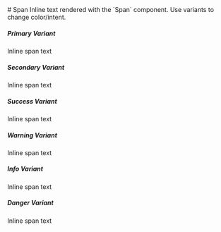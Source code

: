 
<Meta of={SpanStory} />

<div style={{ display: 'none' }}>
  <Canvas />
</div>

<Unstyled>
# Span
Inline text rendered with the `Span` component. Use variants to change color/intent.

##### Primary Variant
<Span>Inline span text</Span>

##### Secondary Variant
<Span variant="secondary">Inline span text</Span>

##### Success Variant
<Span variant="success">Inline span text</Span>

##### Warning Variant
<Span variant="warning">Inline span text</Span>

##### Info Variant
<Span variant="info">Inline span text</Span>

##### Danger Variant
<Span variant="danger">Inline span text</Span>
</Unstyled>
